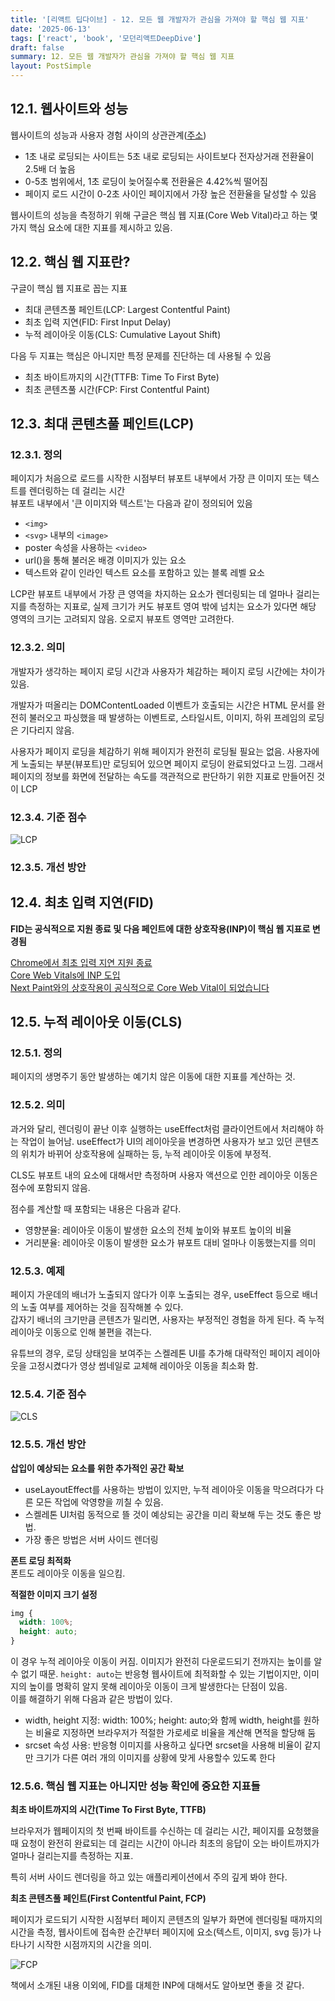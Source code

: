 ```yaml
---
title: '[리액트 딥다이브] - 12. 모든 웹 개발자가 관심을 가져야 할 핵심 웹 지표'
date: '2025-06-13'
tags: ['react', 'book', '모던리액트DeepDive']
draft: false
summary: 12. 모든 웹 개발자가 관심을 가져야 할 핵심 웹 지표
layout: PostSimple
---
```


## 12.1. 웹사이트와 성능

웹사이트의 성능과 사용자 경험 사이의 상관관계([주소](https://portent.com/blog/analytics/research-site-speed-hurting-everyones-revenue.htm))

- 1초 내로 로딩되는 사이트는 5초 내로 로딩되는 사이트보다 전자상거래 전환율이 2.5배 더 높음
- 0-5초 범위에서, 1초 로딩이 늦어질수록 전환율은 4.42%씩 떨어짐
- 페이지 로드 시간이 0-2초 사이인 페이지에서 가장 높은 전환율을 달성할 수 있음

웹사이트의 성능을 측정하기 위해 구글은 핵심 웹 지표(Core Web Vital)라고 하는 몇 가지 핵심 요소에 대한 지표를 제시하고 있음.

## 12.2. 핵심 웹 지표란?

구글이 핵심 웹 지표로 꼽는 지표

- 최대 콘텐츠풀 페인트(LCP: Largest Contentful Paint)
- 최초 입력 지연(FID: First Input Delay)
- 누적 레이아웃 이동(CLS: Cumulative Layout Shift)

다음 두 지표는 핵심은 아니지만 특정 문제를 진단하는 데 사용될 수 있음

- 최초 바이트까지의 시간(TTFB: Time To First Byte)
- 최초 콘텐츠풀 시간(FCP: First Contentful Paint)

## 12.3. 최대 콘텐츠풀 페인트(LCP)

### 12.3.1. 정의

페이지가 처음으로 로드를 시작한 시점부터 뷰포트 내부에서 가장 큰 이미지 또는 텍스트를 렌더링하는 데 걸리는 시간  
뷰포트 내부에서 '큰 이미지와 텍스트'는 다음과 같이 정의되어 있음

- `<img>`
- `<svg>` 내부의 `<image>`
- poster 속성을 사용하는 `<video>`
- url()을 통해 불러온 배경 이미지가 있는 요소
- 텍스트와 같이 인라인 텍스트 요소를 포함하고 있는 블록 레벨 요소

LCP란 뷰포트 내부에서 가장 큰 영역을 차지하는 요소가 렌더링되는 데 얼마나 걸리는지를 측정하는 지표로, 실제 크기가 커도 뷰포트 영여 밖에 넘치는 요소가 있다면 해당 영역의 크기는 고려되지 않음. 오로지 뷰포트 영역만 고려한다.

### 12.3.2. 의미

개발자가 생각하는 페이지 로딩 시간과 사용자가 체감하는 페이지 로딩 시간에는 차이가 있음.

개발자가 떠올리는 DOMContentLoaded 이벤트가 호출되는 시간은 HTML 문서를 완전히 불러오고 파싱했을 때 발생하는 이벤트로, 스타일시트, 이미지, 하위 프레임의 로딩은 기다리지 않음.

사용자가 페이지 로딩을 체감하기 위해 페이지가 완전히 로딩될 필요는 없음. 사용자에게 노출되는 부분(뷰포트)만 로딩되어 있으면 페이지 로딩이 완료되었다고 느낌. 그래서 페이지의 정보를 화면에 전달하는 속도를 객관적으로 판단하기 위한 지표로 만들어진 것이 LCP

### 12.3.4. 기준 점수

![LCP](https://web.dev/articles/lcp/image/good-lcp-values.svg)

### 12.3.5. 개선 방안

## 12.4. 최초 입력 지연(FID)

**FID는 공식적으로 지원 종료 및 다음 페인트에 대한 상호작용(INP)이 핵심 웹 지표로 변경됨**

[Chrome에서 최초 입력 지연 지원 종료](https://web.dev/blog/fid?hl=ko)  
[Core Web Vitals에 INP 도입](https://developers.google.com/search/blog/2023/05/introducing-inp?hl=ko)  
[Next Paint와의 상호작용이 공식적으로 Core Web Vital이 되었습니다](https://web.dev/blog/inp-cwv-launch?hl=ko#fid_deprecation_timeline)

## 12.5. 누적 레이아웃 이동(CLS)

### 12.5.1. 정의

페이지의 생명주기 동안 발생하는 예기치 않은 이동에 대한 지표를 계산하는 것.

### 12.5.2. 의미

과거와 달리, 렌더링이 끝난 이후 실행하는 useEffect처럼 클라이언트에서 처리해야 하는 작업이 늘어남. useEffect가 UI의 레이아웃을 변경하면 사용자가 보고 있던 콘텐츠의 위치가 바뀌어 상호작용에 실패하는 등, 누적 레이아웃 이동에 부정적.

CLS도 뷰포트 내의 요소에 대해서만 측정하며 사용자 액션으로 인한 레이아웃 이동은 점수에 포함되지 않음.

점수를 계산할 때 포함되는 내용은 다음과 같다.

- 영향분율: 레이아웃 이동이 발생한 요소의 전체 높이와 뷰포트 높이의 비율
- 거리분율: 레이아웃 이동이 발생한 요소가 뷰포트 대비 얼마나 이동했는지를 의미

### 12.5.3. 예제

페이지 가운데의 배너가 노출되지 않다가 이후 노출되는 경우, useEffect 등으로 배너의 노출 여부를 제어하는 것을 짐작해볼 수 있다.  
갑자기 배너의 크기만큼 콘텐츠가 밀리면, 사용자는 부정적인 경험을 하게 된다. 즉 누적 레이아웃 이동으로 인해 불편을 겪는다.

유튜브의 경우, 로딩 상태임을 보여주는 스켈레톤 UI를 추가해 대략적인 페이지 레이아웃을 고정시켰다가 영상 썸네일로 교체해 레이아웃 이동을 최소화 함.

### 12.5.4. 기준 점수

![CLS](https://web.dev/articles/cls/image/good-cls-values.svg)

### 12.5.5. 개선 방안

**삽입이 예상되는 요소를 위한 추가적인 공간 확보**

- useLayoutEffect를 사용하는 방법이 있지만, 누적 레이아웃 이동을 막으려다가 다른 모든 작업에 악영향을 끼칠 수 있음.
- 스켈레톤 UI처럼 동적으로 뜰 것이 예상되는 공간을 미리 확보해 두는 것도 좋은 방법.
- 가장 좋은 방법은 서버 사이드 렌더링

**폰트 로딩 최적화**  
폰트도 레이아웃 이동을 일으킴.

**적절한 이미지 크기 설정**

```css
img {
  width: 100%;
  height: auto;
}
```

이 경우 누적 레이아웃 이동이 커짐. 이미지가 완전히 다운로드되기 전까지는 높이를 알 수 없기 때문. `height: auto`는 반응형 웹사이트에 최적화할 수 있는 기법이지만, 이미지의 높이를 명확히 알지 못해 레이아웃 이동이 크게 발생한다는 단점이 있음.  
이를 해결하기 위해 다음과 같은 방법이 있다.

- width, height 지정: width: 100%; height: auto;와 함께 width, height를 원하는 비율로 지정하면 브라우저가 적절한 가로세로 비율을 계산해 면적을 할당해 둠
- srcset 속성 사용: 반응형 이미지를 사용하고 싶다면 srcset을 사용해 비율이 같지만 크기가 다른 여러 개의 이미지를 상황에 맞게 사용할수 있도록 한다

### 12.5.6. 핵심 웹 지표는 아니지만 성능 확인에 중요한 지표들

**최초 바이트까지의 시간(Time To First Byte, TTFB)**

브라우저가 웹페이지의 첫 번째 바이트를 수신하는 데 걸리는 시간, 페이지를 요청했을 때 요청이 완전히 완료되는 데 걸리는 시간이 아니라 최초의 응답이 오는 바이트까지가 얼마나 걸리는지를 측정하는 지표.

특히 서버 사이드 렌더링을 하고 있는 애플리케이션에서 주의 깊게 봐야 한다.

**최초 콘텐츠풀 페인트(First Contentful Paint, FCP)**

페이지가 로드되기 시작한 시점부터 페이지 콘텐츠의 일부가 화면에 렌더링될 때까지의 시간을 측정, 웹사이트에 접속한 순간부터 페이지에 요소(텍스트, 이미지, svg 등)가 나타나기 시작한 시점까지의 시간을 의미.

![FCP](https://web.dev/static/articles/fcp/image/good-fcp-values-18.svg)

책에서 소개된 내용 이외에, FID를 대체한 INP에 대해서도 알아보면 좋을 것 같다.
